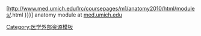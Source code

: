 [http://www.med.umich.edu/lrc/coursepages/m1/anatomy2010/html/modules/{{{1}}}.html {{{2|{{{1}}}}}}] anatomy module at [[密歇根大学|med.umich.edu]]<noinclude>
[[Category:医学外部资源模板]]
</noinclude>